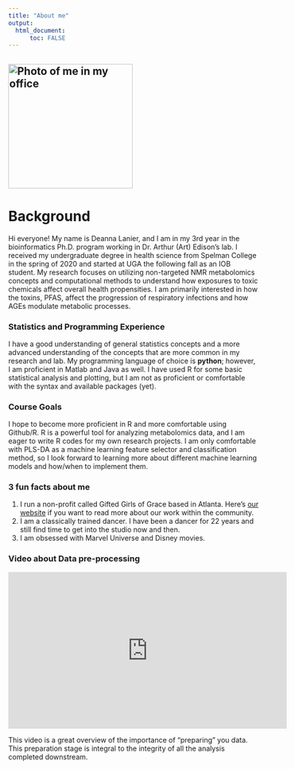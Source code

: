 ```yaml
---
title: "About me"
output: 
  html_document:
      toc: FALSE
---
```


## ![Photo of me in my office](IMG_6240.jpg){width="250"}

# Background

Hi everyone! My name is Deanna Lanier, and I am in my 3rd year in the bioinformatics Ph.D. program working in Dr. Arthur (Art) Edison's lab. I received my undergraduate degree in health science from Spelman College in the spring of 2020 and started at UGA the following fall as an IOB student. My research focuses on utilizing non-targeted NMR metabolomics concepts and computational methods to understand how exposures to toxic chemicals affect overall health propensities. I am primarily interested in how the toxins, PFAS, affect the progression of respiratory infections and how AGEs modulate metabolic processes.

### Statistics and Programming Experience 

I have a good understanding of general statistics concepts and a more advanced understanding of the concepts that are more common in my research and lab. My programming language of choice is **python**; however, I am proficient in Matlab and Java as well. I have used R for some basic statistical analysis and plotting, but I am not as proficient or comfortable with the syntax and available packages (yet).

### Course Goals

I hope to become more proficient in R and more comfortable using Github/R. R is a powerful tool for analyzing metabolomics data, and I am eager to write R codes for my own research projects. I am only comfortable with PLS-DA as a machine learning feature selector and classification method, so I look forward to learning more about different machine learning models and how/when to implement them.

### 3 fun facts about me

1.  I run a non-profit called Gifted Girls of Grace based in Atlanta. Here's [our website](https://giftedgirlsofgrace.org/) if you want to read more about our work within the community.
2.  I am a classically trained dancer. I have been a dancer for 22 years and still find time to get into the studio now and then.
3. I am obsessed with Marvel Universe and Disney movies.

### Video about Data pre-processing

<iframe width="560" height="315" src="https://www.youtube.com/embed/7EA5Dk2LWXk" title="YouTube video player" frameborder="0" allow="accelerometer; autoplay; clipboard-write; encrypted-media; gyroscope; picture-in-picture; web-share" allowfullscreen>

</iframe>

This video is a great overview of the importance of "preparing" you data. This preparation stage is integral to the integrity of all the analysis completed downstream.

